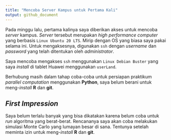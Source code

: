 ```yaml
---
title: "Mencoba Server Kampus untuk Pertama Kali"
output: github_document
---
```


Pada minggu lalu, pertama kalinya saya diberikan akses untuk mencoba _server_ kampus. _Server_ tersebut merupakan _high performance computer_ yang berbasis `Linux Ubuntu 20 LTS`. Mirip dengan OS yang biasa saya pakai selama ini. Untuk mengaksesnya, digunakan `ssh` dengan _username_ dan _password_ yang telah ditentukan oleh _administrator_.

Saya mencoba mengakses `ssh` menggunakan `Linux Debian Buster` yang saya _install_ di tablet Huawei menggunakan `userLand`.

Berhubung masih dalam tahap coba-coba untuk persiapan praktikum _parallel computation_ menggunakan __Python__, saya belum berani untuk meng-_install_ __R__ dan __git__. 

## _First Impression_ 

Saya belum terlalu banyak yang bisa dikatakan karena belum coba untuk _run_ algoritma yang berat-berat. Rencananya saya akan coba melakukan simulasi Monte Carlo yang lumayan besar di sana. Tentunya setelah meminta izin untuk meng-_install_ __R__ dan __git__. 
